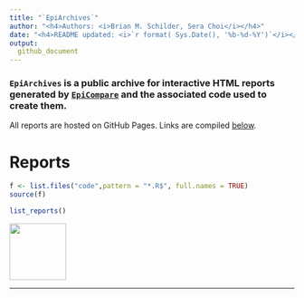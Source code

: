 ```yaml
---
title: "`EpiArchives`"  
author: "<h4>Authors: <i>Brian M. Schilder, Sera Choi</i></h4>" 
date: "<h4>README updated: <i>`r format( Sys.Date(), '%b-%d-%Y')`</i></h4>"
output:
  github_document
---
```


### `EpiArchives` is a public archive for interactive HTML reports generated by [`EpiCompare`](https://github.com/neurogenomics/EpiCompare) and the associated code used to create them. 

All reports are hosted on GitHub Pages. Links are compiled [below](#Reports).

# Reports

```r
f <- list.files("code",pattern = "*.R$", full.names = TRUE)
source(f)
```

```r
list_reports()
```

<a href='https://github.com/neurogenomics/EpiArchives' target='_blank'><img src="https://github.githubassets.com/images/modules/logos_page/GitHub-Mark.png" width="100" height="100"></a>

<hr>
